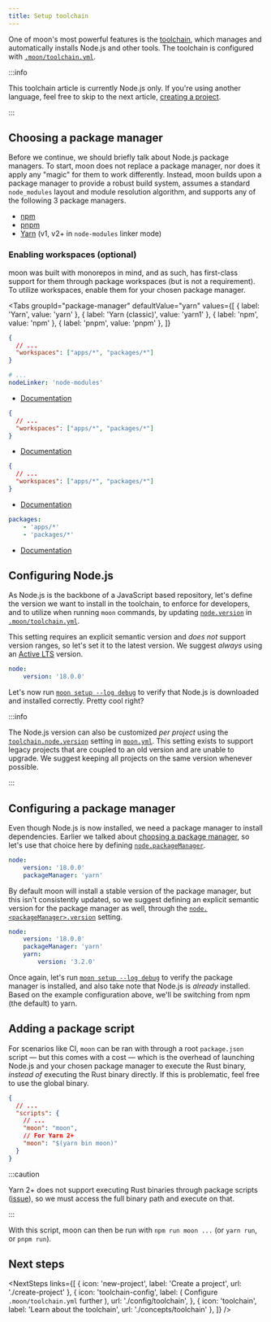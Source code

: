 ```yaml
---
title: Setup toolchain
---
```



<HeaderLabel text="4 min" />

One of moon's most powerful features is the [toolchain](./concepts/toolchain), which manages and
automatically installs Node.js and other tools. The toolchain is configured with
[`.moon/toolchain.yml`](./config/toolchain).

:::info

This toolchain article is currently Node.js only. If you're using another language, feel free to
skip to the next article, [creating a project](./create-project).

:::

## Choosing a package manager

Before we continue, we should briefly talk about Node.js package managers. To start, moon does not
replace a package manager, nor does it apply any "magic" for them to work differently. Instead, moon
builds upon a package manager to provide a robust build system, assumes a standard `node_modules`
layout and module resolution algorithm, and supports any of the following 3 package managers.

- [npm](https://docs.npmjs.com/)
- [pnpm](https://pnpm.io/)
- [Yarn](https://yarnpkg.com/) (v1, v2+ in `node-modules` linker mode)

### Enabling workspaces (optional)

moon was built with monorepos in mind, and as such, has first-class support for them through package
workspaces (but is not a requirement). To utilize workspaces, enable them for your chosen package
manager.

<Tabs
  groupId="package-manager"
  defaultValue="yarn"
  values={[
    { label: 'Yarn', value: 'yarn' },
    { label: 'Yarn (classic)', value: 'yarn1' },
    { label: 'npm', value: 'npm' },
    { label: 'pnpm', value: 'pnpm' },
  ]}
>
<TabItem value="yarn">

```json title="package.json"
{
  // ...
  "workspaces": ["apps/*", "packages/*"]
}
```

```yaml title=".yarnrc.yml"
# ...
nodeLinker: 'node-modules'
```

- [Documentation](https://yarnpkg.com/features/workspaces)

</TabItem>
<TabItem value="yarn1">

```json title="package.json"
{
  // ...
  "workspaces": ["apps/*", "packages/*"]
}
```

- [Documentation](https://classic.yarnpkg.com/en/docs/workspaces)

</TabItem>
<TabItem value="npm">

```json title="package.json"
{
  // ...
  "workspaces": ["apps/*", "packages/*"]
}
```

- [Documentation](https://docs.npmjs.com/cli/v8/using-npm/workspaces)

</TabItem>
<TabItem value="pnpm">

```yaml title="pnpm-workspace.yaml"
packages:
	- 'apps/*'
	- 'packages/*'
```

- [Documentation](https://pnpm.io/workspaces)

</TabItem>
</Tabs>

## Configuring Node.js

As Node.js is the backbone of a JavaScript based repository, let's define the version we want to
install in the toolchain, to enforce for developers, and to utilize when running `moon` commands, by
updating [`node.version`](./config/toolchain#version) in
[`.moon/toolchain.yml`](./config/toolchain).

This setting requires an explicit semantic version and _does not_ support version ranges, so let's
set it to the latest version. We suggest _always_ using an
[Active LTS](https://nodejs.org/en/about/releases/) version.

```yaml title=".moon/toolchain.yml"
node:
	version: '18.0.0'
```

Let's now run [`moon setup --log debug`](./commands/setup) to verify that Node.js is downloaded and
installed correctly. Pretty cool right?

:::info

The Node.js version can also be customized _per project_ using the
[`toolchain.node.version`](./config/project#node) setting in [`moon.yml`](./config/project). This
setting exists to support legacy projects that are coupled to an old version and are unable to
upgrade. We suggest keeping all projects on the same version whenever possible.

:::

## Configuring a package manager

Even though Node.js is now installed, we need a package manager to install dependencies. Earlier we
talked about [choosing a package manager](./install#choosing-a-package-manager), so let's use that
choice here by defining [`node.packageManager`](./config/toolchain#packagemanager).

```yaml title=".moon/toolchain.yml"
node:
	version: '18.0.0'
	packageManager: 'yarn'
```

By default moon will install a stable version of the package manager, but this isn't consistently
updated, so we suggest defining an explicit semantic version for the package manager as well,
through the [`node.<packageManager>.version`](./config/toolchain#version-1) setting.

```yaml title=".moon/toolchain.yml"
node:
	version: '18.0.0'
	packageManager: 'yarn'
	yarn:
		version: '3.2.0'
```

Once again, let's run [`moon setup --log debug`](./commands/setup) to verify the package manager is
installed, and also take note that Node.js is _already_ installed. Based on the example
configuration above, we'll be switching from npm (the default) to yarn.

## Adding a package script

For scenarios like CI, `moon` can be ran with through a root `package.json` script — but this comes
with a cost — which is the overhead of launching Node.js and your chosen package manager to execute
the Rust binary, _instead of_ executing the Rust binary directly. If this is problematic, feel free
to use the global binary.

```json title="package.json"
{
  // ...
  "scripts": {
    // ...
    "moon": "moon",
    // For Yarn 2+
    "moon": "$(yarn bin moon)"
  }
}
```

:::caution

Yarn 2+ does not support executing Rust binaries through package scripts
([issue](https://github.com/yarnpkg/berry/issues/882)), so we must access the full binary path and
execute on that.

:::

With this script, moon can then be run with `npm run moon ...` (or `yarn run`, or `pnpm run`).

## Next steps

<NextSteps
  links={[
    { icon: 'new-project', label: 'Create a project', url: './create-project' },
    {
      icon: 'toolchain-config',
      label: (
        <span>
          Configure <code>.moon/toolchain.yml</code> further
        </span>
      ),
      url: './config/toolchain',
    },
    { icon: 'toolchain', label: 'Learn about the toolchain', url: './concepts/toolchain' },
  ]}
/>
